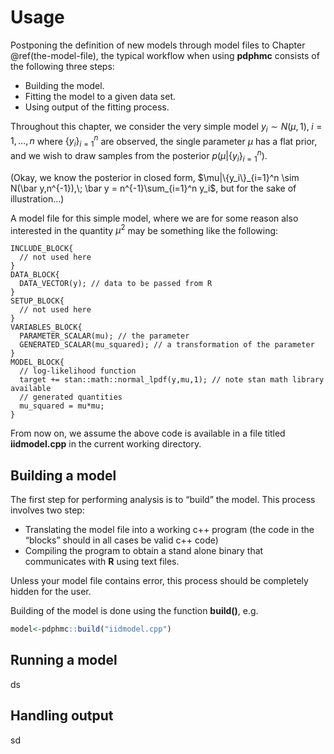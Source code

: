 # Usage

Postponing the definition of new models through model files to Chapter \@ref(the-model-file), the typical workflow when using **pdphmc** consists of the following three steps:

- Building the model.
- Fitting the model to a given data set.
- Using output of the fitting process.

Throughout this chapter, we consider the very simple model $y_i \sim N(\mu,1),\;i=1,\dots,n$ where $\{y_i\}_{i=1}^n$ are observed,
the single parameter $\mu$ has a flat prior, and we wish to draw samples
from the posterior $p(\mu|\{y_i\}_{i=1}^n)$.

(Okay, we know the posterior in closed form, $\mu|\{y_i\}_{i=1}^n \sim N(\bar y,n^{-1}),\; \bar y = n^{-1}\sum_{i=1}^n y_i$, but for the sake of illustration...)

A model file for this simple model, where we are for some reason also interested 
in the quantity $\mu^2$ may be something like the following:
```
INCLUDE_BLOCK{
  // not used here
}
DATA_BLOCK{
  DATA_VECTOR(y); // data to be passed from R
}
SETUP_BLOCK{
  // not used here
}
VARIABLES_BLOCK{
  PARAMETER_SCALAR(mu); // the parameter
  GENERATED_SCALAR(mu_squared); // a transformation of the parameter
}
MODEL_BLOCK{
  // log-likelihood function
  target += stan::math::normal_lpdf(y,mu,1); // note stan math library available
  // generated quantities
  mu_squared = mu*mu;
}
```
From now on, we assume the above code is available in a file titled 
**iidmodel.cpp** in the current working directory.


## Building a model
The first step for performing analysis is to "build" the model. This process involves two step:

- Translating the model file into a working c++ program (the code in the "blocks" should in all cases be valid c++ code)
- Compiling the program to obtain a stand alone binary that communicates with **R** using text files. 

Unless your model file contains error, this process should be completely hidden for the user. 

Building of the model is done using the function **build()**, e.g.

```r
model<-pdphmc::build("iidmodel.cpp")
```

## Running a model
ds

## Handling output
sd
